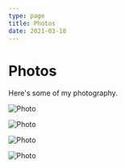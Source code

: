 ```yaml
---
type: page
title: Photos
date: 2021-03-18
---
```


# Photos

Here's some of my photography.


<Image
  src="/images/princeton.png"
  alt="Photo"
  width={1125}
  height={750}
  priority
  className="next-image"
/>

<Image
  src="/images/capecod.png"
  alt="Photo"
  width={1125}
  height={750}
  priority
  className="next-image"
/>

<Image
  src="/images/capecod2.png"
  alt="Photo"
  width={1125}
  height={750}
  priority
  className="next-image"
/>

<Image
  src="/images/westrock.png"
  alt="Photo"
  width={1125}
  height={412}
  priority
  className="next-image"
/>